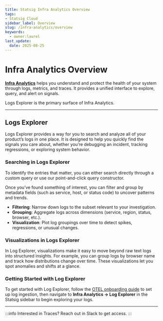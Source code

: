 ```yaml
---
title: Statsig Infra Analytics Overview
tags:
- Statsig Cloud 
sidebar_label: Overview
slug: /infra-analytics/overview
keywords:
  - owner:laurel
last_update:
  date: 2025-08-25
---
```


# Infra Analytics Overview

**[Infra Analytics](https://statsig.com/infra-analytics)** helps you understand and protect the health of your system through logs, metrics, and traces. It provides a unified interface to explore, query, and alert on signals.

Logs Explorer is the primary surface of Infra Analytics.

---
## Logs Explorer  

Logs Explorer provides a way for you to search and analyze all of your product’s logs in one place. It is designed to help you quickly find the signals you care about, whether you’re debugging an incident, tracking regressions, or exploring system behavior.  

### Searching in Logs Explorer  
To identify the entries that matter, you can either search directly through a custom query or use our point-and-click query constructor. 

Once you’ve found something of interest, you can filter and group by metadata fields (such as service, host, or status code) to uncover patterns and trends.  
- **Filtering**: Narrow down logs to the subset relevant to your investigation.  
- **Grouping**: Aggregate logs across dimensions (service, region, status, browser, etc.).  
- **Visualization**: Plot log groupings over time to detect spikes, regressions, or unusual changes.  

### Visualizations in Logs Explorer  
In Log Explorer, visualizations make it easy to move beyond raw text logs into structured insights. For example, you can group logs by browser name and track how distributions change over time. These visualizations let you spot anomalies and shifts at a glance.  

### Getting Started with Log Explorer  
To get started with Log Explorer, follow the [OTEL onboarding guide](/server/concepts/open_telemetry) to set up log ingestion, then navigate to **Infra Analytics → Log Explorer** in the Statsig sidebar to begin exploring your logs. 

---
:::info
Interested in Traces? Reach out in Slack to get access.
:::